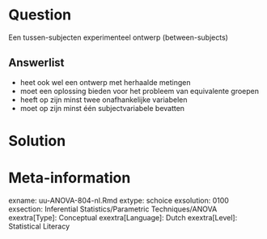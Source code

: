 Question
========
  
Een tussen-subjecten experimenteel ontwerp (between-subjects)
  
Answerlist
----------
* heet ook wel een ontwerp met herhaalde metingen
* moet een oplossing bieden voor het probleem van equivalente groepen 
* heeft op zijn minst twee onafhankelijke variabelen
* moet op zijn minst één subjectvariabele bevatten



Solution
========



Meta-information
================
exname: uu-ANOVA-804-nl.Rmd
extype: schoice
exsolution: 0100
exsection: Inferential Statistics/Parametric Techniques/ANOVA
exextra[Type]: Conceptual
exextra[Language]: Dutch
exextra[Level]: Statistical Literacy

